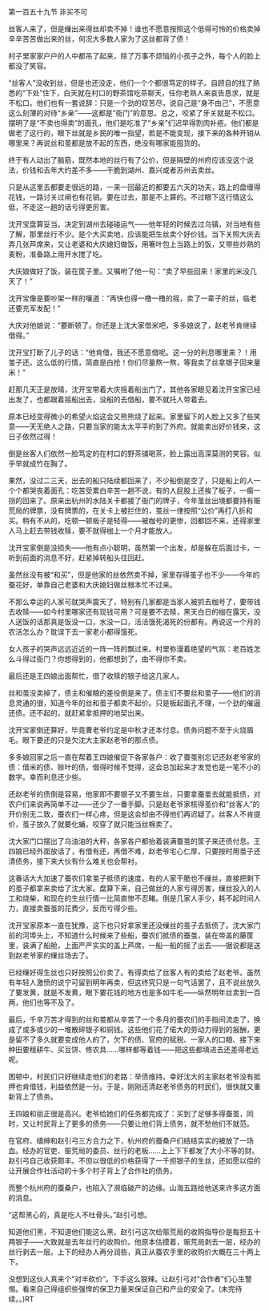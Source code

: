 

第一百五十九节 非买不可

丝客人来了，但是缫出来得丝却卖不掉！谁也不愿意按照这个低得可怜的价格卖掉辛辛苦苦做出来的丝，何况大多数人家为了这丝都背了债！

村子里家家户户的人中都吊了起来，除了万事不烦恼的小孩子之外，每个人的脸上都没了笑容。

“丝客人”没收到丝，但是也还没走，他们一个个都很笃定的样子。自顾自的找了熟悉的“下处”住下，白天就在村口的野茶馆吃茶聊天，任你老熟人来哀告恳求，就是不松口。他们也有一套说辞：只是一个劲的叹苦尽，说自己是“身不由己”，不愿意这么刻薄的对待“乡亲”――这都是“衙门”的意思。总之，咬紧了牙关就是不松口。摆明了是“不卖也得卖”的面孔，他们是吃准了“乡亲”们迟早得割肉补疮。他们都是做老了这行的，眼下丝就是乡民的唯一指望，若是不能变现，接下来的各种开销从哪里来？再说丝和茧都是放不起的东西，绝没有哪家能囤货的。

终于有人动出了脑筋，既然本地的丝行有了公价，但是隔壁的州府应该没这个说法，价钱和去年大约差不多――干脆到湖州、嘉兴或者苏州去卖丝。

只是从这里去都要走很远的路，一来一回最近的都要五六天的功夫，路上的盘缠得花钱，一路讨关过闸也有花销。要在过去，那是不上算的。不过眼下这行情这么低，不走这一趟的话亏得更厉害。

沈开宝盘算妥当。决定到湖州去碰碰运气――他年轻的时候去过乌镇，对当地有些了解，那里丝行不少。是个大买卖地，应该能把生丝卖个好价钱。当下关照大庆去弄几张芦席来，又让老婆和大庆媳妇做饭，用箸叶包上当路上的饭，又带些炒熟的麦粉，准备路上用开水搅了吃。

大庆娘做好了饭，装在筐子里。又嘱咐了他一句：“卖了早些回来！家里的米没几天了！”

沈开宝像是要吵架一样的嚷道：“再快也得一橹一橹的摇，卖了一辈子的丝，临老还要充军发配！”

大庆对他娘说：“要断顿了。你还是上沈大家借米吧，多多娘说了，赵老爷肯继续借得。”

沈开宝打断了儿子的话：“他肯借，我还不愿意借呢。这一分的利息哪里来？！用茧子还。这么低的行情，简直是白抢！你们尽量熬一熬，等我卖了丝拿银子回来量米！”

赶那几天正是放晴，沈开宝带着大庆摇着船出门了，其他各家眼见着沈开宝家已经出发了，也都跟着摇船出去，没船的去借船，要不就托人带着去。

原本已经变得微小的希望火焰这会又熊熊烧了起来。家里留下的人脸上又多了些笑意――天无绝人之路，只要当家的能太太平平的到了外府。就能卖出好价钱来，这日子依然过得！

倒是丝客人们依然一脸笃定的在村口的野茶铺喝茶，脸上露出高深莫测的笑容。似乎早就成竹在胸了。

果然，没过二三天，出去的船只陆续都回来了，不少船倒是空了，只是船上的人一个个都哭丧着面孔：吃苦受累白辛苦一趟不说，有的人屁股上还挨了板子，一瘸一拐的回来了。原来出杭州的水陆关卡都接了衙门的牌子，今年茧丝出境都要持有赈荒局的牌票，没有牌票的，在关卡上被拦住的，茧丝一律按照“公价”再打八折和买。稍有不从的，吃顿一顿板子是轻得――被枷号的更惨，回都回不来，还得家里人马上赶去带钱收赎，要不就得枷上一个月才能放人。

沈开宝家倒是没损失――他有点小聪明，虽然第一个出发，却是躲在后面过卡，一听到前面的消息不好，赶紧掉转船头往回赶。

虽然丝没有被“和买”，但是他家的丝依然卖不掉，家里存得茧子也不少――今年的蚕花好，单靠自己老婆和大庆媳妇做丝根本忙不过来。

不那么幸运的人家可就哭声震天了，特别有几家都是当家人被抓去枷号了，要带钱去收赎――如今村里哪家还有现钱可用？可是要不去赎，黑天白日的枷在露天，没人送饭的话那真是饭没一口，水没一口，活活饿死渴死的份都有。再说这一个月的农活怎么办？耽误下去一家老小都得饿死。

女人孩子的哭声远远近近的一阵一阵的飘过来。村里弥漫着绝望的气氛：老百姓怎么斗得过衙门？你想得到的，他都想到了，由不得你不卖。

最后还是王四娘出面帮忙，借了收赎的银子给这几家人。

丝和茧没卖掉了，债主和催粮的差役倒是来了。债主们不要丝和茧子――他们的消息灵通的很，知道今年的丝和茧子都卖不起价。只是板起面孔不理，一个劲的催逼还债。还不起的，就赶紧拿抵押的地契出来。

沈开宝家倒还算好，毕竟曹老爷约定是中秋才还本付息。债务问题不至于火烧眉毛。眼下要还的只是欠沈大主家赵老爷的那点债。

多多娘回家之后一直在帮着王四娘催促下各家各户：收了蚕茧别忘记还赵老爷家的债：借米的债、赊叶的债，借得时候不觉得，这会总加起来才发觉也是一笔不小的数字。幸而利息还少些。

还赵老爷的债倒是容易，他家即不要银子又不要生丝，只要拿蚕茧去就能抵债，对农户们来说再简单不过――还少了一番手脚。只是赵老爷家核得茧价和“丝客人”的开价别无二致，蚕农们一样心疼，但是这会却由不得他们再迟疑了。丝客人不肯提价，茧子放久了就要化蛹，咬穿了就只能当丝棉卖了。

沈大家门口摆出了乌油油的大秤，各家各户都抬着装满蚕茧的筐子来还债付息。王四娘已经外面放话了，有借有还，再借不难，赵老爷宅心仁厚，只要按时用茧子还清债务，接下来大伙有什么难关也会帮衬。

这番话大大加速了蚕农们拿茧子抵债的速度。有的人家干脆也不缫丝，直接把剩下的茧子都拿来卖给了沈大家。盘算下来，自己做丝的人家亏得厉害，缫丝投入的人工和烧柴，和现在的生丝行情一比简直惨不忍睹。倒是几家人手少，耗不起时间人力，直接卖蚕茧的花费少，反而亏得少些。

沈开宝家原本一直在犹豫，这下也只好拿家里还没缫丝的茧子去抵债了。沈大家门前的河埠头上，不知道什么时候来了些船，蚕农们抵债的蚕茧，装在带盖的藤筐里，装满了船舱，上面严严实实的盖上芦席，一船一船的摇了出去――据说都是送到赵老爷家的缫丝场去了。

已经缫好得生丝也只好按照公价卖了。有得卖给了丝客人有的卖给了赵老爷。虽然有年轻人激愤的说宁可留到明年再卖，但这终究只是一句气话罢了，且不说丝放久了要发黄，就是不发黄，眼下要花钱的地方也是多如牛毛――纵然明年丝卖到一百两，他们也等不及了。

最后，千辛万苦才得到的丝和茧都从辛苦了一个多月的蚕农们的手指间流走了，换成了或多或少的一堆散碎银子和铜钱。这些他们花了偌大的劳动力得到的报酬，更是留不了多久就要变成他人的了，欠下的债、官府的赋税、一家人的口粮、接下来种田要租耕牛、买豆饼、修农具……哪样都等着钱――把这些都填进去还差得老远呢。

困顿中，村民们只好继续走他们的老路：举债维持。幸好沈大的主家赵老爷没有抵押也肯借钱，利益依然是一分。于是，刚刚还清赵老爷债务的村民们，很快就又重新背上了债务。

王四娘和丽正很是高兴。老爷给她们的任务都完成了：买到了足够多得蚕茧，同时，又让村民背上了更多的债务――只要让他们背上债务，就不愁他们不就范。

在官府、缙绅和赵引弓三方合力之下，杭州府的蚕桑户们结结实实的被放了一场血。经办的官吏、赈荒局的委员、丝行的老板……上上下下都发了大小不等的财。赵引弓自己收获颇丰。不但以很低的价格获得了一千担银子的生丝，还如愿以偿的让开展合作社活动的十多个村子背上了合作社的债务。

而整个杭州府的蚕桑户，也陷入了濒临破产的边缘。山海五路给他送来许多这方面的消息。

“这帮黑心的，真是吃人不吐骨头。”赵引弓想。

知道他们黑，不知道他们能这么黑。赵引弓这次给赈荒局的收购指导价是每担五十两银子――大致就是去年丝行的收购价。他原本估摸着，赈荒局剥去一层，经办的丝行剥去一层。上下的经办人再分润些，真正从蚕农手里的收购价大概在三十两上下。

没想到这伙人真来个“对半砍价”。下手这么狠辣。让赵引弓对“合作者”们心生警惕。看来自己得组织些强悍的保卫力量来保证自己和产业的安全了。(未完待续。。)RT

